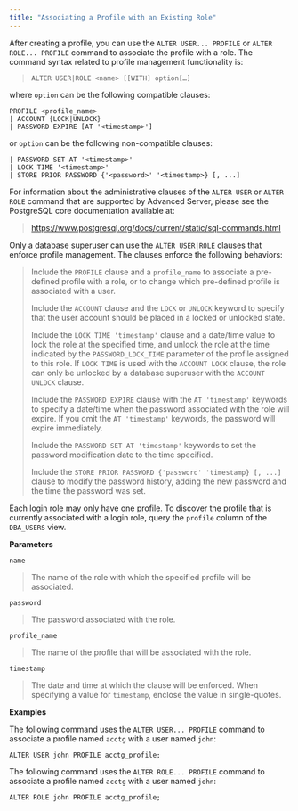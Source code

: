 ```yaml
---
title: "Associating a Profile with an Existing Role"
---
```


<div id="associating_a_profile_with_an_existing_role" class="registered_link"></div>


After creating a profile, you can use the `ALTER USER... PROFILE` or `ALTER ROLE... PROFILE` command to associate the profile with a role. The command syntax related to profile management functionality is:

> `ALTER USER|ROLE <name> [[WITH] option[…]`

where `option` can be the following compatible clauses:

    PROFILE <profile_name>
    | ACCOUNT {LOCK|UNLOCK}
    | PASSWORD EXPIRE [AT '<timestamp>']

or `option` can be the following non-compatible clauses:

    | PASSWORD SET AT '<timestamp>'
    | LOCK TIME '<timestamp>'
    | STORE PRIOR PASSWORD {'<password>' '<timestamp>} [, ...]

For information about the administrative clauses of the `ALTER USER` or `ALTER ROLE` command that are supported by Advanced Server, please see the PostgreSQL core documentation available at:

> <https://www.postgresql.org/docs/current/static/sql-commands.html>

Only a database superuser can use the `ALTER USER|ROLE` clauses that enforce profile management. The clauses enforce the following behaviors:

> Include the `PROFILE` clause and a `profile_name` to associate a pre-defined profile with a role, or to change which pre-defined profile is associated with a user.
>
> Include the `ACCOUNT` clause and the `LOCK` or `UNLOCK` keyword to specify that the user account should be placed in a locked or unlocked state.
>
> Include the `LOCK TIME 'timestamp'` clause and a date/time value to lock the role at the specified time, and unlock the role at the time indicated by the `PASSWORD_LOCK_TIME` parameter of the profile assigned to this role. If `LOCK TIME` is used with the `ACCOUNT LOCK` clause, the role can only be unlocked by a database superuser with the `ACCOUNT UNLOCK` clause.
>
> Include the `PASSWORD EXPIRE` clause with the `AT 'timestamp'` keywords to specify a date/time when the password associated with the role will expire. If you omit the `AT 'timestamp'` keywords, the password will expire immediately.
>
> Include the `PASSWORD SET AT 'timestamp'` keywords to set the password modification date to the time specified.
>
> Include the `STORE PRIOR PASSWORD {'password' 'timestamp} [, ...]` clause to modify the password history, adding the new password and the time the password was set.

Each login role may only have one profile. To discover the profile that is currently associated with a login role, query the `profile` column of the `DBA_USERS` view.

**Parameters**

`name`

> The name of the role with which the specified profile will be associated.

`password`

> The password associated with the role.

`profile_name`

> The name of the profile that will be associated with the role.

`timestamp`

> The date and time at which the clause will be enforced. When specifying a value for `timestamp`, enclose the value in single-quotes.

**Examples**

The following command uses the `ALTER USER... PROFILE` command to associate a profile named `acctg` with a user named `john`:

    ALTER USER john PROFILE acctg_profile;

The following command uses the `ALTER ROLE... PROFILE` command to associate a profile named `acctg` with a user named `john`:

    ALTER ROLE john PROFILE acctg_profile;
